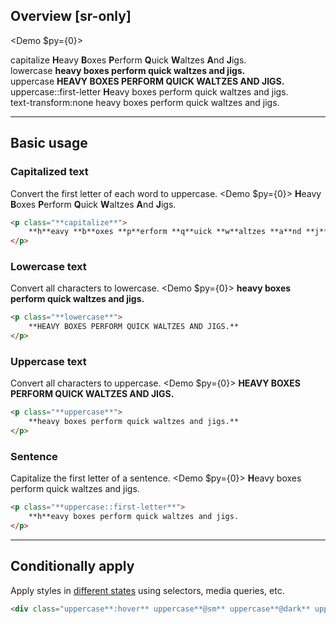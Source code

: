 ## Overview [sr-only]
<Overview/>

<Demo $py={0}>
    <DemoPanel className="flex flex:col gap:30">
        <div className="w:full">
            <DemoLabel>capitalize</DemoLabel>
            <DemoP><b className="bg-stripe-pink">H</b>eavy <b className="bg-stripe-pink">B</b>oxes <b className="bg-stripe-pink">P</b>erform <b className="bg-stripe-pink">Q</b>uick <b className="bg-stripe-pink">W</b>altzes <b className="bg-stripe-pink">A</b>nd <b className="bg-stripe-pink">J</b>igs.</DemoP>
        </div>
        <div className="w:full">
            <DemoLabel>lowercase</DemoLabel>
            <DemoP><b className="bg-stripe-pink">heavy boxes perform quick waltzes and jigs.</b></DemoP>
        </div>
        <div className="w:full">
            <DemoLabel>uppercase</DemoLabel>
            <DemoP><b className="bg-stripe-pink">HEAVY BOXES PERFORM QUICK WALTZES AND JIGS.</b></DemoP>
        </div>
        <div className="w:full">
            <DemoLabel>uppercase::first-letter</DemoLabel>
            <DemoP><b className="bg-stripe-pink">H</b>eavy boxes perform quick waltzes and jigs.</DemoP>
        </div>
        <div className="w:full">
            <DemoLabel>text-transform:none</DemoLabel>
            <DemoP>heavy boxes perform quick waltzes and jigs.</DemoP>
        </div>
    </DemoPanel>
</Demo>

---

## Basic usage
### Capitalized text
Convert the first letter of each word to uppercase.
<Demo $py={0}>
    <DemoPanel>
        <DemoP><b className="bg-stripe-pink">H</b>eavy <b className="bg-stripe-pink">B</b>oxes <b className="bg-stripe-pink">P</b>erform <b className="bg-stripe-pink">Q</b>uick <b className="bg-stripe-pink">W</b>altzes <b className="bg-stripe-pink">A</b>nd <b className="bg-stripe-pink">J</b>igs.</DemoP>
    </DemoPanel>
</Demo>
```html
<p class="**capitalize**">
    **h**eavy **b**oxes **p**erform **q**uick **w**altzes **a**nd **j**igs.
</p>
```

### Lowercase text
Convert all characters to lowercase.
<Demo $py={0}>
    <DemoPanel>
        <DemoP><b className="bg-stripe-pink">heavy boxes perform quick waltzes and jigs.</b></DemoP>
    </DemoPanel>
</Demo>
```html
<p class="**lowercase**">
    **HEAVY BOXES PERFORM QUICK WALTZES AND JIGS.**
</p>
```

### Uppercase text
Convert all characters to uppercase.
<Demo $py={0}>
    <DemoPanel>
        <DemoP><b className="bg-stripe-pink">HEAVY BOXES PERFORM QUICK WALTZES AND JIGS.</b></DemoP>
    </DemoPanel>
</Demo>
```html
<p class="**uppercase**">
    **heavy boxes perform quick waltzes and jigs.**
</p>
```

### Sentence
Capitalize the first letter of a sentence.
<Demo $py={0}>
    <DemoPanel>
        <DemoP><b className="bg-stripe-pink">H</b>eavy boxes perform quick waltzes and jigs.</DemoP>
    </DemoPanel>
</Demo>
```html
<p class="**uppercase::first-letter**">
    **h**eavy boxes perform quick waltzes and jigs.
</p>
```

---

## Conditionally apply
Apply styles in [different states](/docs/states-and-queries) using selectors, media queries, etc.
```html
<div class="uppercase**:hover** uppercase**@sm** uppercase**@dark** uppercase**@print**">…</div>
```

